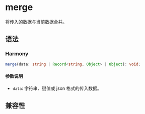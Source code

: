 # merge

将传入的数据与当前数据合并。

## 语法

### Harmony

```typescript
merge(data: string | Record<string, Object> | Object): void;
```

#### 参数说明

- `data`: 字符串、键值或 json 格式的传入数据。

## 兼容性


<LegacyCompatTable metadata="lynx-native-api/template-data/merge" />